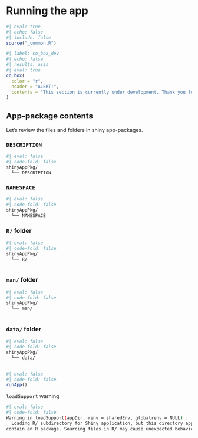 # Running the app 

```r
#| eval: true 
#| echo: false 
#| include: false
source("_common.R")
```

```r
#| label: co_box_dev
#| echo: false
#| results: asis
#| eval: true
co_box(
  color = "r",
  header = "ALERT!",
  contents = "This section is currently under development. Thank you for your patience."
)
```

## App-package contents 

Let's review the files and folders in shiny app-packages.

### [`DESCRIPTION`]{style="font-size: 1.05em"}

```bash
#| eval: false
#| code-fold: false
shinyAppPkg/
  └── DESCRIPTION
```


### [`NAMESPACE`]{style="font-size: 1.05em"}

```bash
#| eval: false
#| code-fold: false
shinyAppPkg/
  └── NAMESPACE
```

### [`R/`]{style="font-size: 1.05em"} folder

```bash
#| eval: false
#| code-fold: false
shinyAppPkg/
  └── R/
  
```

### [`man/`]{style="font-size: 1.05em"} folder

```bash
#| eval: false
#| code-fold: false
shinyAppPkg/
  └── man/
  
```

### [`data/`]{style="font-size: 1.05em"} folder

```bash
#| eval: false
#| code-fold: false
shinyAppPkg/
  └── data/
  
```


    

```r
#| eval: false 
#| code-fold: false
runApp()
```

[`loadSupport`]{style="font-size: 1.10em"} warning

```bash
#| eval: false 
#| code-fold: false
Warning in loadSupport(appDir, renv = sharedEnv, globalrenv = NULL) :
  Loading R/ subdirectory for Shiny application, but this directory appears to
contain an R package. Sourcing files in R/ may cause unexpected behavior.
```
